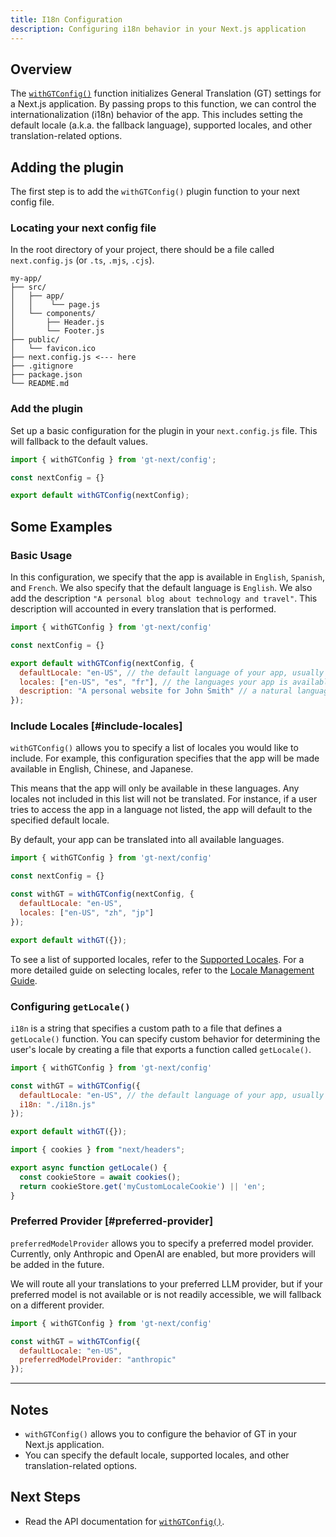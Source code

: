 ```yaml
---
title: I18n Configuration
description: Configuring i18n behavior in your Next.js application
---
```


## Overview

The [`withGTConfig()`](/docs/next/api/config/withGTConfig) function initializes General Translation (GT) settings for a Next.js application.
By passing props to this function, we can control the internationalization (i18n) behavior of the app.
This includes setting the default locale (a.k.a. the fallback language), supported locales, and other translation-related options.


## Adding the plugin

The first step is to add the `withGTConfig()` plugin function to your next config file.

### Locating your next config file

In the root directory of your project, there should be a file called `next.config.js` (or `.ts`, `.mjs`, `.cjs`).

```
my-app/
├── src/
│   ├── app/
│   │    └── page.js
│   └── components/
│       ├── Header.js
│       └── Footer.js
├── public/
│   └── favicon.ico
├── next.config.js <--- here 
├── .gitignore
├── package.json
└── README.md
```

### Add the plugin

Set up a basic configuration for the plugin in your `next.config.js` file.
This will fallback to the default values.

```js title="next.config.mjs" copy
import { withGTConfig } from 'gt-next/config';

const nextConfig = {}

export default withGTConfig(nextConfig);
```

## Some Examples

### Basic Usage

In this configuration, we specify that the app is available in `English`, `Spanish`, and `French`.
We also specify that the default language is `English`.
We also add the description `"A personal blog about technology and travel"`.
This description will accounted in every translation that is performed.

```js title="next.config.mjs" copy
import { withGTConfig } from 'gt-next/config'

const nextConfig = {}

export default withGTConfig(nextConfig, {
  defaultLocale: "en-US", // the default language of your app, usually "en" or "en-US"
  locales: ["en-US", "es", "fr"], // the languages your app is available in
  description: "A personal website for John Smith" // a natural language description of your site used to aid in translation
});
```

### Include Locales [#include-locales]

`withGTConfig()` allows you to specify a list of locales you would like to include.
For example, this configuration specifies that the app will be made available in English, Chinese, and Japanese.

This means that the app will only be available in these languages.
Any locales not included in this list will not be translated.
For instance, if a user tries to access the app in a language not listed, the app will default to the specified default locale.

<Callout>
    By default, your app can be translated into all available languages.
</Callout>

```js title="next.config.mjs"
import { withGTConfig } from 'gt-next/config'

const nextConfig = {}

const withGT = withGTConfig(nextConfig, {
  defaultLocale: "en-US",
  locales: ["en-US", "zh", "jp"]
});

export default withGT({});
```

To see a list of supported locales, refer to the [Supported Locales](/docs/reference/supported-locales).
For a more detailed guide on selecting locales, refer to the [Locale Management Guide](/docs/next/reference/locale-management).

### Configuring `getLocale()`

`i18n` is a string that specifies a custom path to a file that defines a `getLocale()` function.
You can specify custom behavior for determining the user's locale by creating a file that exports a function called `getLocale()`.

```js title="myapp/next.config.mjs" copy
import { withGTConfig } from 'gt-next/config'

const withGT = withGTConfig({
  defaultLocale: "en-US", // the default language of your app, usually "en" or "en-US"
  i18n: "./i18n.js"
});

export default withGT({});
```


```js title="myapp/i18n.js" copy
import { cookies } from "next/headers";

export async function getLocale() {
  const cookieStore = await cookies();
  return cookieStore.get('myCustomLocaleCookie') || 'en';
}
```

### Preferred Provider [#preferred-provider]

`preferredModelProvider` allows you to specify a preferred model provider.
Currently, only Anthropic and OpenAI are enabled, but more providers will be added in the future.

We will route all your translations to your preferred LLM provider, but if your preferred model is not available or is not readily accessible, we will fallback on a different provider.

```js title="next.config.mjs" copy
import { withGTConfig } from 'gt-next/config'

const withGT = withGTConfig({
  defaultLocale: "en-US",
  preferredModelProvider: "anthropic"
});
```

---

## Notes
 * `withGTConfig()` allows you to configure the behavior of GT in your Next.js application.
 * You can specify the default locale, supported locales, and other translation-related options.


## Next Steps
 * Read the API documentation for [`withGTConfig()`](/docs/next/api/config/withGTConfig).